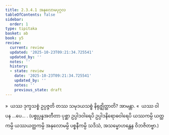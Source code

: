```yaml
---
title: 2.3.4.1 အနုလောမပုဂ္ဂလ
tableOfContents: false
sidebar:
  order: 1
type: tipitaka
basket: ab
book: y5
review:
  current: review
  updated: '2025-10-23T09:21:34.725541'
  updated_by: ''
  notes: ''
  history:
  - state: review
    date: '2025-10-23T09:21:34.725541'
    updated_by: ''
    notes: ''
    previous_state: draft
---
```



<ReviewStatus review={frontmatter.review} showDetails={true} />

<HypothesisAnnotation frontmatter={frontmatter} />

<DynamicBreadcrumb />

<Division number="153" book="y5" e="ch" v="33" p="257">

<Paragraph number="736" book="y5">
»  ယဿ ဒုက္ခသစ္စံ ဥပ္ပဇ္ဇတိ တဿ သမုဒယသစ္စံ နိရုဇ္ဈိတ္ထာတိ? အာမန္တာ.
</Paragraph>

<Paragraph number="737" book="y5">
«  ယဿ ဝါ ပန …ပေ… .
</Paragraph>

<Paragraph number="738" book="y5">
(ပစ္စုပ္ပန္နအတီတာ ပုစ္ဆာ ဥပ္ပါဒဝါရေပိ ဥပ္ပါဒနိရောဓဝါရေပိ ယဿကမ္ပိ ယတ္ထကမ္ပိ ယဿယတ္ထကမ္ပိ အနုလောမမ္ပိ ပစ္စနီကမ္ပိ သဒိသံ, အသမ္မောဟန္တေန ဝိဘဇိတဗ္ဗာ.)
</Paragraph>
</Division>